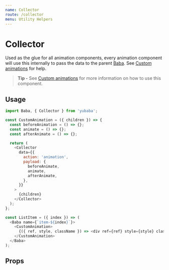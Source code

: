 ```yaml
---
name: Collector
route: /collector
menu: Utility Helpers
---
```



# Collector

Used as the glue for all animation components,
every animation component will use this internally to pass the data to the parent [Baba](/baba).
See [Custom animations](/custom-animations) for help.

> **Tip -** See [Custom animations](/custom-animations) for more information on how to use this component.

## Usage

```js
import Baba, { Collector } from 'yubaba';

const CustomAnimation = ({ children }) => {
  const beforeAnimation = () => {};
  const animate = () => {};
  const afterAnimate = () => {};

  return (
    <Collector
      data={{
        action: 'animation',
        payload: {
          beforeAnimate,
          animate,
          afterAnimate,
        },
      }}
    >
      {children}
    </Collector>
  );
};

const ListItem = ({ index }) => (
  <Baba name={`item-${index}`}>
    <CustomAnimation>
      {({ ref, style, className }) => <div ref={ref} style={style} className={className} />}
    </CustomAnimation>
  </Baba>
);
```

## Props

<PropsTable of={Collector} />
